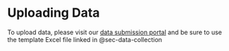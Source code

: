 # Uploading Data


To upload data, please visit our [data submission portal](https://herbvar.shinyapps.io/data_portal_actual/) and be sure to use the template Excel file linked in @sec-data-collection

